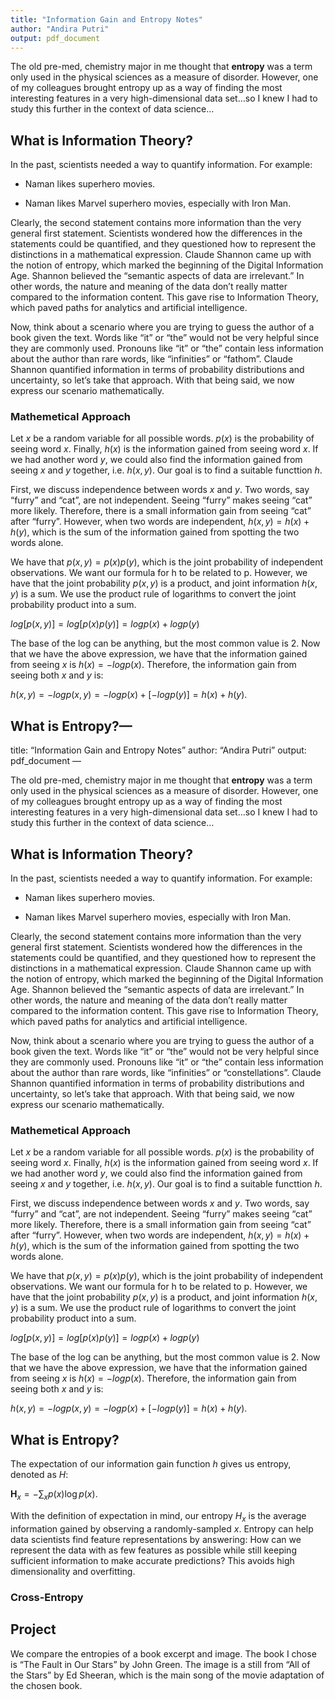 ---
title: "Information Gain and Entropy Notes"
author: "Andira Putri"
output: pdf_document
---

The old pre-med, chemistry major in me thought that **entropy** was a term only used in the physical sciences as a measure of disorder. However, one of my colleagues brought entropy up as a way of finding the most interesting features in a very high-dimensional data set...so I knew I had to study this further in the context of data science...

## What is Information Theory?

In the past, scientists needed a way to quantify information. For example:

* Naman likes superhero movies.

* Naman likes Marvel superhero movies, especially with Iron Man.

Clearly, the second statement contains more information than the very general first statement. Scientists wondered how the differences in the statements could be quantified, and they questioned how to represent the distinctions in a mathematical expression. Claude Shannon came up with the notion of entropy, which marked the beginning of the Digital Information Age. Shannon believed the "semantic aspects of data are irrelevant." In other words, the nature and meaning of the data don't really matter compared to the information content. This gave rise to Information Theory, which paved paths for analytics and artificial intelligence.

Now, think about a scenario where you are trying to guess the author of a book given the text. Words like "it" or "the" would not be very helpful since they are commonly used. Pronouns like "it" or "the" contain less information about the author than rare words, like "infinities" or "fathom". Claude Shannon quantified information in terms of probability distributions and uncertainty, so let's take that approach. With that being said, we now express our scenario mathematically.

### Mathemetical Approach

Let $x$ be a random variable for all possible words. $p(x)$ is the probability of seeing word $x$. Finally, $h(x)$ is the information gained from seeing word $x$. If we had another word $y$, we could also find the information gained from seeing $x$ and $y$ together, i.e. $h(x,y)$. Our goal is to find a suitable functtion $h$.

First, we discuss independence between words $x$ and $y$. Two words, say "furry" and "cat", are not independent. Seeing "furry" makes seeing "cat" more likely. Therefore, there is a small information gain from seeing "cat" after "furry". However, when two words are independent, $h(x,y) = h(x) + h(y)$, which is the sum of the information gained from spotting the two words alone.

We have that $p(x,y) = p(x)p(y)$, which is the joint probability of independent observations. We want our formula for h to be related to p. However, we have that the joint probability $p(x,y)$ is a product, and joint information $h(x,y)$ is a sum. We use the product rule of logarithms to convert the joint probability product into a sum.

$log[p(x, y)] = log[p(x)p(y)] = log p(x) + log p(y)$

The base of the log can be anything, but the most common value is 2. Now that we have the above expression, we have that the information gained from seeing $x$ is $h(x) = -logp(x)$. Therefore, the information gain from seeing both $x$ and $y$ is:

$h(x,y) = -logp(x,y) = -logp(x) + [-logp(y)] = h(x) + h(y)$.

## What is Entropy?---
title: "Information Gain and Entropy Notes"
author: "Andira Putri"
output: pdf_document
---

The old pre-med, chemistry major in me thought that **entropy** was a term only used in the physical sciences as a measure of disorder. However, one of my colleagues brought entropy up as a way of finding the most interesting features in a very high-dimensional data set...so I knew I had to study this further in the context of data science...

## What is Information Theory?

In the past, scientists needed a way to quantify information. For example:

* Naman likes superhero movies.

* Naman likes Marvel superhero movies, especially with Iron Man.

Clearly, the second statement contains more information than the very general first statement. Scientists wondered how the differences in the statements could be quantified, and they questioned how to represent the distinctions in a mathematical expression. Claude Shannon came up with the notion of entropy, which marked the beginning of the Digital Information Age. Shannon believed the “semantic aspects of data are irrelevant.” In other words, the nature and meaning of the data don't really matter compared to the information content. This gave rise to Information Theory, which paved paths for analytics and artificial intelligence.

Now, think about a scenario where you are trying to guess the author of a book given the text. Words like "it" or "the" would not be very helpful since they are commonly used. Pronouns like "it" or "the" contain less information about the author than rare words, like "infinities" or "constellations". Claude Shannon quantified information in terms of probability distributions and uncertainty, so let's take that approach. With that being said, we now express our scenario mathematically.

### Mathemetical Approach

Let $x$ be a random variable for all possible words. $p(x)$ is the probability of seeing word $x$. Finally, $h(x)$ is the information gained from seeing word $x$. If we had another word $y$, we could also find the information gained from seeing $x$ and $y$ together, i.e. $h(x,y)$. Our goal is to find a suitable functtion $h$.

First, we discuss independence between words $x$ and $y$. Two words, say "furry" and "cat", are not independent. Seeing "furry" makes seeing "cat" more likely. Therefore, there is a small information gain from seeing "cat" after "furry". However, when two words are independent, $h(x,y) = h(x) + h(y)$, which is the sum of the information gained from spotting the two words alone.

We have that $p(x,y) = p(x)p(y)$, which is the joint probability of independent observations. We want our formula for h to be related to p. However, we have that the joint probability $p(x,y)$ is a product, and joint information $h(x,y)$ is a sum. We use the product rule of logarithms to convert the joint probability product into a sum.

$log[p(x, y)] = log[p(x)p(y)] = log p(x) + log p(y)$

The base of the log can be anything, but the most common value is 2. Now that we have the above expression, we have that the information gained from seeing $x$ is $h(x) = -logp(x)$. Therefore, the information gain from seeing both $x$ and $y$ is:

$h(x,y) = -logp(x,y) = -logp(x) + [-logp(y)] = h(x) + h(y)$.

## What is Entropy?

The expectation of our information gain function $h$ gives us entropy, denoted as $H$:

$\mathbf{H}_{x}=-\sum_{x} p(x) \log p(x)$.

With the definition of expectation in mind, our entropy $H_x$ is the average information gained by observing a randomly-sampled $x$. Entropy can help data scientists find feature representations by answering: How can we represent the data with as few features as possible while still keeping sufficient information to make accurate predictions? This avoids high dimensionality and overfitting.

### Cross-Entropy

## Project

We compare the entropies of a book excerpt and image. The book I chose is "The Fault in Our Stars" by John Green. The image is a still from "All of the Stars" by Ed Sheeran, which is the main song of the movie adaptation of the chosen book.
